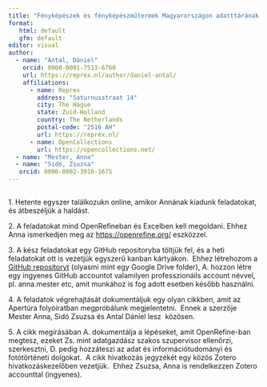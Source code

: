 ```yaml
---
title: "Fényképészek és fényképészműtermek Magyarországon adatttárának összekapcsolása tudásrendszerekkel"
format: 
   html: default
   gfm: default 
editor: visual
author:
  - name: "Antal, Dániel"
    orcid: 0000-0001-7513-6760
    url: https://reprex.nl/author/daniel-antal/
    affiliations:
      - name: Reprex
        address: "Saturnusstraat 14"
        city: The Hague
        state: Zuid-Holland
        country: The Netherlands
        postal-code: "2516 AH"
        url: https://reprex.nl/
      - name: OpenCollections
        url: https://opencollections.net/
  - name: "Mester, Anna"
  - name: "Sidó, Zsuzsa"
   orcid: 0000-0002-3916-1675
---
```


## 

1\. Hetente egyszer találkozukn online, amikor Annának kiadunk feladatokat, és átbeszéljük a haldást.

2\. A feladatokat mind OpenRefineban és Excelben kell megoldani. Ehhez Anna ismerkedjen meg az <https://openrefine.org/> eszközzel.

3\. A kész feladatokat egy GitHub repositoryba töltjük fel, és a heti feladatokat ott is vezetjük egyszerű kanban kártyákon.  Ehhez létrehozom a [GitHub repositoryt](https://github.com/dataobservatory-eu/atelier-hungary) (olyasmi mint egy Google Drive folder), A. hozzon létre egy ingyenes GitHub accountot valamilyen professzionáils account névvel, pl. anna.mester etc, amit munkához is fog adott esetben később használni.

4\. A feladatok végrehajtását dokumentáljuk egy olyan cikkben, amit az Apertúra folyóiratban megpróbálunk megjelentetni.  Ennek a szerzője Mester Anna, Sidó Zsuzsa és Antal Dániel lesz  közösen. 

5\. A cikk megírásában A. dokumentálja a lépéseket, amit OpenRefine-ban megtesz, ezeket Zs. mint adatgazdász szakos szupervisor ellenőrzi, szerkesztni, D. pedig hozzáteszi az adat és információtudományi és fotótörténeti dolgokat.  A cikk hivatkozás jegyzékét egy közös Zotero hivatkozáskezelőben vezetjük.  Ehhez Zsuzsa, Anna is rendelkezzen Zotero accounttal (ingyenes).

